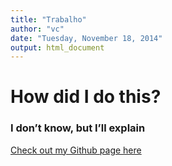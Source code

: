 ```yaml
---
title: "Trabalho"
author: "vc"
date: "Tuesday, November 18, 2014"
output: html_document
---
```


# How did I do this?
### I don't know, but I'll explain



[Check out my Github page here](https://github.com/ViniciusAQM)